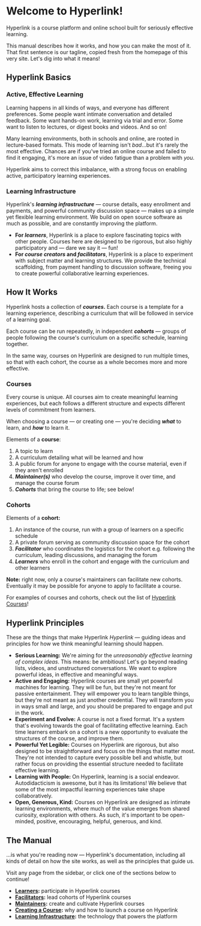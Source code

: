 

# Welcome to Hyperlink!

Hyperlink is a course platform and online school built for seriously effective learning.

This manual describes how it works, and how you can make the most of it. That first sentence is our tagline, copied fresh from the homepage of this very site. Let's dig into what it means!

## Hyperlink Basics

### Active, Effective Learning

Learning happens in all kinds of ways, and everyone has different preferences. Some people want intimate conversation and detailed feedback. Some want hands-on work, learning via trial and error. Some want to listen to lectures, or digest books and videos. And so on! 

Many learning environments, both in schools and online, are rooted in lecture-based formats. This mode of learning isn't *bad*…but it's rarely the most effective. Chances are if you've tried an online course and failed to find it engaging, it's more an issue of video fatigue than a problem with *you*.

Hyperlink aims to correct this imbalance, with a strong focus on enabling active, participatory learning experiences.

### Learning Infrastructure

Hyperlink's ***learning infrastructure*** — course details, easy enrollment and payments, and powerful community discussion space — makes up a simple yet flexible learning environment. We build on open source software as much as possible, and are constantly improving the platform.

- **For *learners***, Hyperlink is a place to explore fascinating topics with other people. Courses here are designed to be rigorous, but also highly participatory and — dare we say it — fun!
- **For *course creators* and *facilitators***, Hyperlink is a place to experiment with subject matter and learning structures. We provide the technical scaffolding, from payment handling to discussion software, freeing you to create powerful collaborative learning experiences.

## How It Works

Hyperlink hosts a collection of ***courses*.** Each course is a template for a learning experience, describing a curriculum that will be followed in service of a learning goal.

Each course can be run repeatedly, in independent ***cohorts*** — groups of people following the course's curriculum on a specific schedule, learning together.

In the same way, courses on Hyperlink are designed to run multiple times, so that with each cohort, the course as a whole becomes more and more effective.

### Courses

Every course is unique. All courses aim to create meaningful learning experiences, but each follows a different structure and expects different levels of commitment from learners.

When choosing a course — or creating one — you're deciding ***what*** to learn, and ***how*** to learn it.

Elements of a **course**:

1. A topic to learn
2. A curriculum detailing what will be learned and how
3. A public forum for anyone to engage with the course material, even if they aren't enrolled
4. ***Maintainer(s)*** who develop the course, improve it over time, and manage the course forum
5. ***Cohorts*** that bring the course to life; see below!

### Cohorts

Elements of a **cohort:**

1. An instance of the course, run with a group of learners on a specific schedule
2. A private forum serving as community discussion space for the cohort
3. ***Facilitator*** who coordinates the logistics for the cohort e.g. following the curriculum, leading discussions, and managing the forum
4. ***Learners*** who enroll in the cohort and engage with the curriculum and other learners

**Note:** right now, only a course's maintainers can facilitate new cohorts. Eventually it may be possible for anyone to apply to facilitate a course.

For examples of courses and cohorts, check out the list of [Hyperlink Courses](https://hyperlink.academy/#courses)!

## Hyperlink Principles

These are the things that make Hyperlink *Hyperlink* — guiding ideas and principles for how we think meaningful learning should happen.

- **Serious Learning:** We're aiming for the *unreasonably effective learning of complex ideas*. This means: be ambitious! Let's go beyond reading lists, videos, and unstructured conversations. We want to explore powerful ideas, in effective and meaningful ways.
- **Active and Engaging:** Hyperlink courses are small yet powerful machines for learning. They will be fun, but they're not meant for passive entertainment. They will empower you to learn tangible things, but they're not meant as just another credential. They will transform you in ways small and large, and you should be prepared to engage and put in the work.
- **Experiment and Evolve:** A course is not a fixed format. It's a system that's evolving towards the goal of facilitating effective learning. Each time learners embark on a cohort is a new opportunity to evaluate the structures of the course, and improve them.
- **Powerful Yet Legible:** Courses on Hyperlink are rigorous, but also designed to be straightforward and focus on the things that matter most. They're not intended to capture every possible bell and whistle, but rather focus on providing the essential structure needed to facilitate effective learning.
- **Learning with People:** On Hyperlink, learning is a social endeavor. Autodidacticism is awesome, but it has its limitations! We believe that some of the most impactful learning experiences take shape collaboratively.
- **Open, Generous, Kind:** Courses on Hyperlink are designed as intimate learning environments, where much of the value emerges from shared curiosity, exploration with others. As such, it's important to be open-minded, positive, encouraging, helpful, generous, and kind.

## The Manual

…is what you're reading now — Hyperlink's documentation, including all kinds of detail on how the site works, as well as the principles that guide us.

Visit any page from the sidebar, or click one of the sections below to continue!

- **[Learners](https://hyperlink.academy/manual/learners):** participate in Hyperlink courses
- **[Facilitators](https://hyperlink.academy/manual/facilitators):** lead cohorts of Hyperlink courses
- **[Maintainers](https://hyperlink.academy/manual/maintainers):** create and cultivate Hyperlink courses
- **[Creating a Course](https://hyperlink.academy/manual/courses):** why and how to launch a course on Hyperlink
- **[Learning Infrastructure](https://hyperlink.academy/manual/infrastructure):** the technology that powers the platform